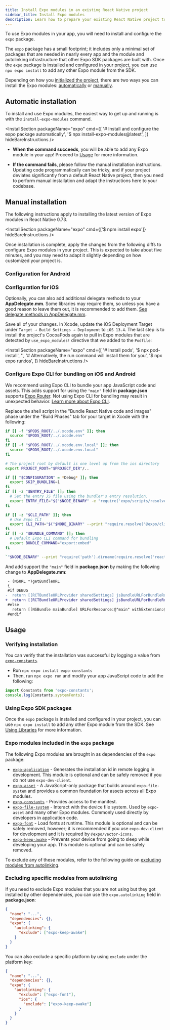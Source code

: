 ```yaml
---
title: Install Expo modules in an existing React Native project
sidebar_title: Install Expo modules
description: Learn how to prepare your existing React Native project to install and use any Expo module.
---
```



To use Expo modules in your app, you will need to install and configure the `expo` package.

The `expo` package has a small footprint; it includes only a minimal set of packages that are needed in nearly every app and the module and autolinking infrastructure that other Expo SDK packages are built with. Once the `expo` package is installed and configured in your project, you can use `npx expo install` to add any other Expo module from the SDK.

Depending on how you [initialized the project](/bare/overview/), there are two ways you can install the Expo modules: [automatically](#automatic-installation) or [manually](#manual-installation).

## Automatic installation

To install and use Expo modules, the easiest way to get up and running is with the `install-expo-modules` command.

<InstallSection
  packageName="expo"
  cmd={[
    '# Install and configure the expo package automatically',
    '$ npx install-expo-modules@latest',
  ]}
  hideBareInstructions
/>

- <YesIcon small /> **When the command succeeds**, you will be able to add any Expo module in your
  app! Proceed to [Usage](#usage) for more information.

- <NoIcon small /> **If the command fails**, please follow the manual installation instructions.
  Updating code programmatically can be tricky, and if your project deviates significantly from a
  default React Native project, then you need to perform manual installation and adapt the
  instructions here to your codebase.

## Manual installation

The following instructions apply to installing the latest version of Expo modules in React Native 0.73.

<InstallSection packageName="expo" cmd={['$ npm install expo']} hideBareInstructions />

Once installation is complete, apply the changes from the following diffs to configure Expo modules in your project. This is expected to take about five minutes, and you may need to adapt it slightly depending on how customized your project is.

### Configuration for Android

<DiffBlock source="/static/diffs/expo-android.diff" />

### Configuration for iOS

<DiffBlock source="/static/diffs/expo-ios.diff" />

Optionally, you can also add additional delegate methods to your **AppDelegate.mm**. Some libraries may require them, so unless you have a good reason to leave them out, it is recommended to add them. [See delegate methods in AppDelegate.mm](https://github.com/expo/expo/blob/main/templates/expo-template-bare-minimum/ios/HelloWorld/AppDelegate.mm#L28-L55).

Save all of your changes. In Xcode, update the iOS Deployment Target under `Target → Build Settings → Deployment` to `iOS 13.4`. The last step is to install the project's CocoaPods again to pull in Expo modules that are detected by `use_expo_modules!` directive that we added to the `Podfile`:

<InstallSection
  packageName="expo"
  cmd={[
    '# Install pods',
    '$ npx pod-install',
    '',
    '# Alternatively, the run command will install them for you',
    '$ npx expo run:ios',
  ]}
  hideBareInstructions
/>

### Configure Expo CLI for bundling on iOS and Android

We recommend using Expo CLI to bundle your app JavaScript code and assets. This adds support for using the `"main"` field in **package.json** supports [Expo Router](/router/introduction/). Not using Expo CLI for bundling may result in unexpected behavior. [Learn more about Expo CLI](/bare/using-expo-cli/).

<Collapsible summary="Extend expo/metro-config in your metro.config.js">
  <DiffBlock source="/static/diffs/metro-config.diff" />
</Collapsible>

<Collapsible summary="Configure Android project to bundle with Expo CLI">
  <DiffBlock source="/static/diffs/expo-cli-android.diff" />
</Collapsible>

<Collapsible summary="Configure iOS project to bundle with Expo CLI">

Replace the shell script in the "Bundle React Native code and images" phase under the "Build Phases" tab for your target in Xcode with the following:

```sh
if [[ -f "$PODS_ROOT/../.xcode.env" ]]; then
  source "$PODS_ROOT/../.xcode.env"
fi
if [[ -f "$PODS_ROOT/../.xcode.env.local" ]]; then
  source "$PODS_ROOT/../.xcode.env.local"
fi

# The project root by default is one level up from the ios directory
export PROJECT_ROOT="$PROJECT_DIR"/..

if [[ "$CONFIGURATION" = *Debug* ]]; then
  export SKIP_BUNDLING=1
fi
if [[ -z "$ENTRY_FILE" ]]; then
  # Set the entry JS file using the bundler's entry resolution.
  export ENTRY_FILE="$("$NODE_BINARY" -e "require('expo/scripts/resolveAppEntry')" "$PROJECT_ROOT" ios relative | tail -n 1)"
fi

if [[ -z "$CLI_PATH" ]]; then
  # Use Expo CLI
  export CLI_PATH="$("$NODE_BINARY" --print "require.resolve('@expo/cli')")"
fi
if [[ -z "$BUNDLE_COMMAND" ]]; then
  # Default Expo CLI command for bundling
  export BUNDLE_COMMAND="export:embed"
fi

`"$NODE_BINARY" --print "require('path').dirname(require.resolve('react-native/package.json')) + '/scripts/react-native-xcode.sh'"`
```

And add support the `"main"` field in **package.json** by making the following change to **AppDelegate.mm**:

```diff
 - (NSURL *)getBundleURL
 {
 #if DEBUG
-  return [[RCTBundleURLProvider sharedSettings] jsBundleURLForBundleRoot:@"index"];
+  return [[RCTBundleURLProvider sharedSettings] jsBundleURLForBundleRoot:@".expo/.virtual-metro-entry"];
 #else
   return [[NSBundle mainBundle] URLForResource:@"main" withExtension:@"jsbundle"];
 #endif
```

</Collapsible>

## Usage

### Verifying installation

You can verify that the installation was successful by logging a value from [`expo-constants`](/versions/latest/sdk/constants).

- Run `npx expo install expo-constants`
- Then, run `npx expo run` and modify your app JavaScript code to add the following:

```js
import Constants from 'expo-constants';
console.log(Constants.systemFonts);
```

### Using Expo SDK packages

Once the `expo` package is installed and configured in your project, you can use `npx expo install` to add any other Expo module from the SDK. See [Using Libraries](/workflow/using-libraries) for more information.

### Expo modules included in the `expo` package

The following Expo modules are brought in as dependencies of the `expo` package:

- [`expo-application`](/versions/latest/sdk/application) - Generates the installation id in remote logging in development. This module is optional and can be safely removed if you do not use `expo-dev-client`.
- [`expo-asset`](/versions/latest/sdk/asset) - A JavaScript-only package that builds around `expo-file-system` and provides a common foundation for assets across all Expo modules.
- [`expo-constants`](/versions/latest/sdk/constants) - Provides access to the manifest.
- [`expo-file-system`](/versions/latest/sdk/filesystem) - Interact with the device file system. Used by `expo-asset` and many other Expo modules. Commonly used directly by developers in application code.
- [`expo-font`](/versions/latest/sdk/font) - Load fonts at runtime. This module is optional and can be safely removed, however; it is recommended if you use `expo-dev-client` for development and it is required by `@expo/vector-icons`.
- [`expo-keep-awake`](/versions/latest/sdk/keep-awake) - Prevents your device from going to sleep while developing your app. This module is optional and can be safely removed.

To exclude any of these modules, refer to the following guide on [excluding modules from autolinking](#excluding-specific-modules-from-autolinking).

### Excluding specific modules from autolinking

If you need to exclude Expo modules that you are not using but they got installed by other dependencies, you can use the `expo.autolinking` field in **package.json**:

```json package.json
{
  "name": "...",
  "dependencies": {},
  "expo": {
    "autolinking": {
      "exclude": ["expo-keep-awake"]
    }
  }
}
```

You can also exclude a specific platform by using `exclude` under the platform key:

```json package.json
{
  "name": "...",
  "dependencies": {},
  "expo": {
    "autolinking": {
      "exclude": ["expo-font"],
      "ios": {
        "exclude": ["expo-keep-awake"]
      }
    }
  }
}
```
